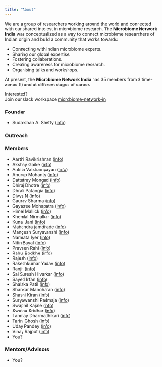 ```yaml
---
title: "About"
---
```


We are a group of researchers working around the world and connected with our shared interest in microbiome research. 
The **Microbiome Network India** was conceptualized as a way to connect microbiome researchers of Indian origin and build a community that works towards:  

* Connecting with Indian microbiome experts.   
* Sharing our global expertise. 
* Fostering collaborations.  
* Creating awareness for microbiome research.   
* Organising talks and workshops.  

At present, the **Microbiome Network India** has 35 members from 8 time-zones (!) and at different stages of career.   

Interested?  
Join our slack workspace [microbiome-network-in](https://join.slack.com/t/microbiome-network-in/shared_invite/zt-skbpgrhs-C7REKkLMwUWSiypkRR_hfw)   

### Founder  

* Sudarshan A. Shetty ([info](https://microsud.github.io/sudarshanshetty.io/))   

### Outreach  

### Members  

* Aarthi Ravikrishnan ([info]())  
* Akshay Gaike ([info]())    
* Ankita Vaishampayan ([info]())   
* Anurup Mohanty ([info]())    
* Dattatray Mongad ([info](http://microdm.net.in/))   
* Dhiraj Dhotre ([info]())   
* Dhrati Patangia ([info]())   
* Divya N ([info]())    
* Gaurav Sharma ([info](https://sites.google.com/view/sharmaglab/))   
* Gayatree Mohapatra ([info]())      
* Himel Mallick ([info](http://www.himelmallick.org/))   
* Khemlal Nirmalkar ([info]())   
* Kunal Jani ([info]())   
* Mahendra jamdhade ([info]())   
* Mangesh Suryavanshi ([info]())   
* Namrata Iyer ([info]())   
* Nitin Bayal ([info]())   
* Praveen Rahi ([info](http://210.212.161.138/ncmr/details#drpraveen_rahiInfo))   
* Rahul Bodkhe ([info]())  
* Rajesh ([info]())  
* Rakeshkumar Yadav ([info]())  
* Ranjit ([info]())  
* Sai Suresh Hivarkar ([info]())  
* Sayed Irfan ([info]())  
* Shalaka Patil ([info]())  
* Shankar Manoharan ([info]())   
* Shashi Kiran ([info]())  
* Suryawanshi Padmaja ([info]())  
* Swapnil Kajale ([info]())  
* Swetha Sridhar ([info]())   
* Tanmay Dharmadhikari ([info]())  
* Tarini Ghosh ([info]())    
* Uday Pandey ([info]())  
* Vinay Rajput ([info]())   
* You?  

### Mentors/Advisors  
* You?  
